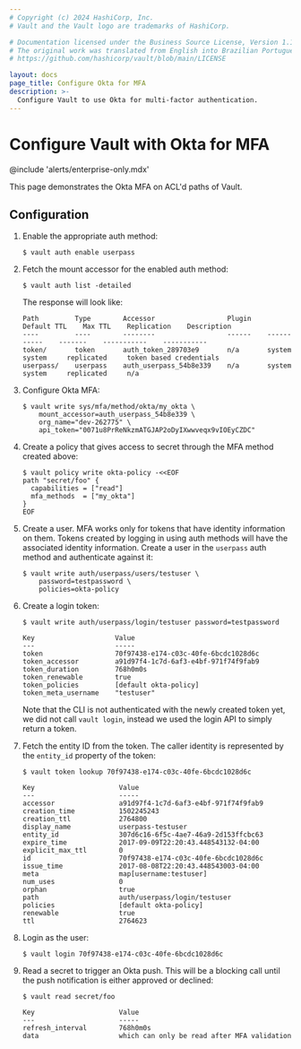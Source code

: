 ```yaml
---
# Copyright (c) 2024 HashiCorp, Inc.
# Vault and the Vault logo are trademarks of HashiCorp.

# Documentation licensed under the Business Source License, Version 1.1.
# The original work was translated from English into Brazilian Portuguese.
# https://github.com/hashicorp/vault/blob/main/LICENSE

layout: docs
page_title: Configure Okta for MFA
description: >-
  Configure Vault to use Okta for multi-factor authentication.
---
```


# Configure Vault with Okta for MFA

@include 'alerts/enterprise-only.mdx'

This page demonstrates the Okta MFA on ACL'd paths of Vault.

## Configuration

1.  Enable the appropriate auth method:

    ```text
    $ vault auth enable userpass
    ```

1.  Fetch the mount accessor for the enabled auth method:

    ```text
    $ vault auth list -detailed
    ```

    The response will look like:

    ```text
    Path         Type        Accessor                  Plugin    Default TTL    Max TTL    Replication    Description
    ----         ----        --------                  ------    -----------    -------    -----------    -----------
    token/       token       auth_token_289703e9       n/a       system         system     replicated     token based credentials
    userpass/    userpass    auth_userpass_54b8e339    n/a       system         system     replicated     n/a
    ```

1.  Configure Okta MFA:

    ```text
    $ vault write sys/mfa/method/okta/my_okta \
        mount_accessor=auth_userpass_54b8e339 \
        org_name="dev-262775" \
        api_token="0071u8PrReNkzmATGJAP2oDyIXwwveqx9vIOEyCZDC"
    ```

1.  Create a policy that gives access to secret through the MFA method created
    above:

    ```text
    $ vault policy write okta-policy -<<EOF
    path "secret/foo" {
      capabilities = ["read"]
      mfa_methods  = ["my_okta"]
    }
    EOF
    ```

1.  Create a user. MFA works only for tokens that have identity information on
    them. Tokens created by logging in using auth methods will have the associated
    identity information. Create a user in the `userpass` auth method and
    authenticate against it:

    ```text
    $ vault write auth/userpass/users/testuser \
        password=testpassword \
        policies=okta-policy
    ```

1.  Create a login token:

    ```text
    $ vault write auth/userpass/login/testuser password=testpassword

    Key                    Value
    ---                    -----
    token                  70f97438-e174-c03c-40fe-6bcdc1028d6c
    token_accessor         a91d97f4-1c7d-6af3-e4bf-971f74f9fab9
    token_duration         768h0m0s
    token_renewable        true
    token_policies         [default okta-policy]
    token_meta_username    "testuser"
    ```

    Note that the CLI is not authenticated with the newly created token yet, we
    did not call `vault login`, instead we used the login API to simply return a
    token.

1.  Fetch the entity ID from the token. The caller identity is represented by the
    `entity_id` property of the token:

    ```text
    $ vault token lookup 70f97438-e174-c03c-40fe-6bcdc1028d6c

    Key                     Value
    ---                     -----
    accessor                a91d97f4-1c7d-6af3-e4bf-971f74f9fab9
    creation_time           1502245243
    creation_ttl            2764800
    display_name            userpass-testuser
    entity_id               307d6c16-6f5c-4ae7-46a9-2d153ffcbc63
    expire_time             2017-09-09T22:20:43.448543132-04:00
    explicit_max_ttl        0
    id                      70f97438-e174-c03c-40fe-6bcdc1028d6c
    issue_time              2017-08-08T22:20:43.448543003-04:00
    meta                    map[username:testuser]
    num_uses                0
    orphan                  true
    path                    auth/userpass/login/testuser
    policies                [default okta-policy]
    renewable               true
    ttl                     2764623
    ```

1.  Login as the user:

    ```text
    $ vault login 70f97438-e174-c03c-40fe-6bcdc1028d6c
    ```

1.  Read a secret to trigger an Okta push. This will be a blocking call until
    the push notification is either approved or declined:

    ```text
    $ vault read secret/foo

    Key                     Value
    ---                     -----
    refresh_interval        768h0m0s
    data                    which can only be read after MFA validation
    ```
